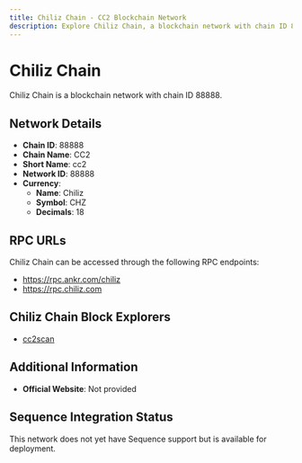 ```yaml
--- 
title: Chiliz Chain - CC2 Blockchain Network
description: Explore Chiliz Chain, a blockchain network with chain ID 88888. Learn about its native currency, Chiliz, and how to interact with the network.
---
```


# Chiliz Chain

Chiliz Chain is a blockchain network with chain ID 88888.

## Network Details

- **Chain ID**: 88888
- **Chain Name**: CC2
- **Short Name**: cc2
- **Network ID**: 88888
- **Currency**: 
  - **Name**: Chiliz
  - **Symbol**: CHZ
  - **Decimals**: 18

## RPC URLs

Chiliz Chain can be accessed through the following RPC endpoints:

- https://rpc.ankr.com/chiliz
- https://rpc.chiliz.com

## Chiliz Chain Block Explorers

- [cc2scan](https://scan.chiliz.com)

## Additional Information

- **Official Website**: Not provided

## Sequence Integration Status

This network does not yet have Sequence support but is available for deployment.
